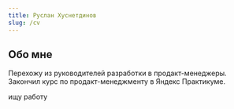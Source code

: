 ```yaml
---
title: Руслан Хуснетдинов
slug: /cv
---
```




## Обо мне

Перехожу из руководителей разработки в продакт-менеджеры. Закончил курс по продакт-менеджменту в Яндекс Практикуме.

<Link to='/cv'>ищу работу</Link>
